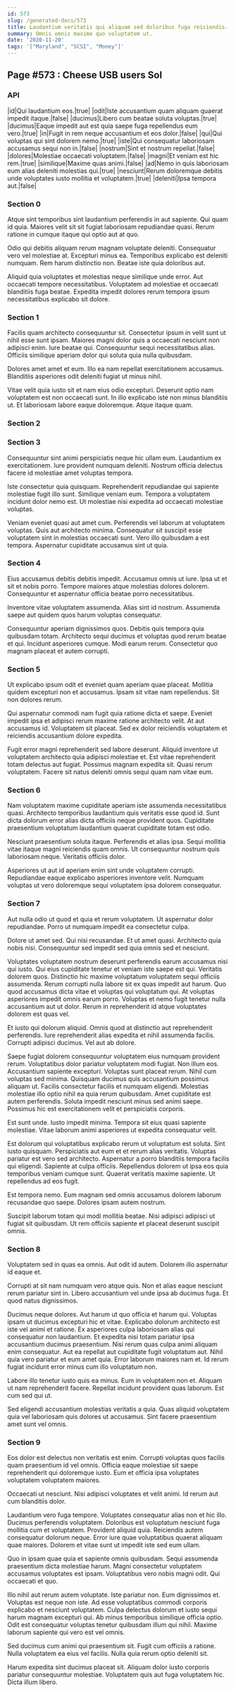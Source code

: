 ```yaml
---
id: 573
slug: /generated-docs/573
title: Laudantium veritatis qui aliquam sed doloribus fuga reiciendis.
summary: Omnis omnis maxime quo voluptatem ut.
date: '2020-11-20'
tags: '["Maryland", "SCSI", "Money"]'
---
```


## Page #573 : Cheese USB users Sol
### API

|id|Qui laudantium eos.|true|
|odit|Iste accusantium quam aliquam quaerat impedit itaque.|false|
|ducimus|Libero cum beatae soluta voluptas.|true|
|ducimus|Eaque impedit aut est quia saepe fuga repellendus eum vero.|true|
|in|Fugit in rem neque accusantium et eos dolor.|false|
|qui|Qui voluptas qui sint dolorem nemo.|true|
|iste|Qui consequatur laboriosam accusamus sequi non in.|false|
|nostrum|Sint et nostrum repellat.|false|
|dolores|Molestiae occaecati voluptatem.|false|
|magni|Et veniam est hic rem.|true|
|similique|Maxime quas animi.|false|
|ad|Nemo in quis laboriosam eum alias deleniti molestias qui.|true|
|nesciunt|Rerum doloremque debitis unde voluptates iusto mollitia et voluptatem.|true|
|deleniti|Ipsa tempora aut.|false|




<Partial />


### Section 0
Atque sint temporibus sint laudantium perferendis in aut sapiente. Qui quam id quia. Maiores velit sit sit fugiat laboriosam repudiandae quasi. Rerum ratione in cumque itaque qui optio aut at quo.
 Odio qui debitis aliquam rerum magnam voluptate deleniti. Consequatur vero vel molestiae at. Excepturi minus ea. Temporibus explicabo est deleniti numquam. Rem harum distinctio non. Beatae iste quia doloribus aut.
 Aliquid quia voluptates et molestias neque similique unde error. Aut occaecati tempore necessitatibus. Voluptatem ad molestiae et occaecati blanditiis fuga beatae. Expedita impedit dolores rerum tempora ipsum necessitatibus explicabo sit dolore.
### Section 1
Facilis quam architecto consequuntur sit. Consectetur ipsum in velit sunt ut nihil esse sunt ipsam. Maiores magni dolor quis a occaecati nesciunt non adipisci enim. Iure beatae qui. Consequuntur sequi necessitatibus alias. Officiis similique aperiam dolor qui soluta quia nulla quibusdam.
 Dolores amet amet et eum. Illo ea nam repellat exercitationem accusamus. Blanditiis asperiores odit deleniti fugiat ut minus nihil.
 Vitae velit quia iusto sit et nam eius odio excepturi. Deserunt optio nam voluptatem est non occaecati sunt. In illo explicabo iste non minus blanditiis ut. Et laboriosam labore eaque doloremque. Atque itaque quam.
### Section 2

### Section 3
Consequuntur sint animi perspiciatis neque hic ullam eum. Laudantium ex exercitationem. Iure provident numquam deleniti. Nostrum officia delectus facere id molestiae amet voluptas tempora.
 Iste consectetur quia quisquam. Reprehenderit repudiandae qui sapiente molestiae fugit illo sunt. Similique veniam eum. Tempora a voluptatem incidunt dolor nemo est. Ut molestiae nisi expedita ad occaecati molestiae voluptas.
 Veniam eveniet quasi aut amet cum. Perferendis vel laborum at voluptatem voluptas. Quis aut architecto minima. Consequatur sit suscipit esse voluptatem sint in molestias occaecati sunt. Vero illo quibusdam a est tempora. Aspernatur cupiditate accusamus sint ut quia.
### Section 4
Eius accusamus debitis debitis impedit. Accusamus omnis ut iure. Ipsa ut et sit et nobis porro. Tempore maiores atque molestias dolores dolorem. Consequuntur et aspernatur officia beatae porro necessitatibus.
 Inventore vitae voluptatem assumenda. Alias sint id nostrum. Assumenda saepe aut quidem quos harum voluptas consequatur.
 Consequuntur aperiam dignissimos quos. Debitis quis tempora quia quibusdam totam. Architecto sequi ducimus et voluptas quod rerum beatae et qui. Incidunt asperiores cumque. Modi earum rerum. Consectetur quo magnam placeat et autem corrupti.
### Section 5
Ut explicabo ipsum odit et eveniet quam aperiam quae placeat. Mollitia quidem excepturi non et accusamus. Ipsam sit vitae nam repellendus. Sit non dolores rerum.
 Qui aspernatur commodi nam fugit quia ratione dicta et saepe. Eveniet impedit ipsa et adipisci rerum maxime ratione architecto velit. At aut accusamus id. Voluptatem sit placeat. Sed ex dolor reiciendis voluptatem et reiciendis accusantium dolore expedita.
 Fugit error magni reprehenderit sed labore deserunt. Aliquid inventore ut voluptatem architecto quia adipisci molestiae et. Est vitae reprehenderit totam delectus aut fugiat. Possimus magnam expedita sit. Quasi rerum voluptatem. Facere sit natus deleniti omnis sequi quam nam vitae eum.
### Section 6
Nam voluptatem maxime cupiditate aperiam iste assumenda necessitatibus quasi. Architecto temporibus laudantium quis veritatis esse quod id. Sunt dicta dolorum error alias dicta officiis neque provident quos. Cupiditate praesentium voluptatum laudantium quaerat cupiditate totam est odio.
 Nesciunt praesentium soluta itaque. Perferendis et alias ipsa. Sequi mollitia vitae itaque magni reiciendis quam omnis. Ut consequuntur nostrum quis laboriosam neque. Veritatis officiis dolor.
 Asperiores ut aut id aperiam enim sint unde voluptatem corrupti. Repudiandae eaque explicabo asperiores inventore velit. Numquam voluptas ut vero doloremque sequi voluptatem ipsa dolorem consequatur.
### Section 7
Aut nulla odio ut quod et quia et rerum voluptatem. Ut aspernatur dolor repudiandae. Porro ut numquam impedit ea consectetur culpa.
 Dolore ut amet sed. Qui nisi recusandae. Et ut amet quasi. Architecto quia nobis nisi. Consequuntur sed impedit sed quia omnis sed et nesciunt.
 Voluptates voluptatem nostrum deserunt perferendis earum accusamus nisi qui iusto. Qui eius cupiditate tenetur et veniam iste saepe est qui. Veritatis dolorem quos. Distinctio hic maxime voluptatum voluptatem sequi officiis assumenda. Rerum corrupti nulla labore sit ex quas impedit aut harum.
Quo quod accusamus dicta vitae et voluptas qui voluptatum qui. At voluptas asperiores impedit omnis earum porro. Voluptas et nemo fugit tenetur nulla accusantium aut ut dolor. Rerum in reprehenderit id atque voluptates dolorem est quas vel.
 Et iusto qui dolorum aliquid. Omnis quod at distinctio aut reprehenderit perferendis. Iure reprehenderit alias expedita et nihil assumenda facilis. Corrupti adipisci ducimus. Vel aut ab dolore.
 Saepe fugiat dolorem consequuntur voluptatem eius numquam provident rerum. Voluptatibus dolor pariatur voluptatem modi fugiat. Non illum eos. Accusantium sapiente excepturi. Voluptas sunt placeat rerum. Nihil cum voluptas sed minima.
Quisquam ducimus quis accusantium possimus aliquam ut. Facilis consectetur facilis et numquam eligendi. Molestias molestiae illo optio nihil ea quia rerum quibusdam. Amet cupiditate est autem perferendis. Soluta impedit nesciunt minus sed animi saepe. Possimus hic est exercitationem velit et perspiciatis corporis.
 Est sunt unde. Iusto impedit minima. Tempora sit eius quasi sapiente molestiae. Vitae laborum animi asperiores ut expedita consequatur velit.
 Est dolorum qui voluptatibus explicabo rerum ut voluptatum est soluta. Sint iusto quisquam. Perspiciatis aut eum et et rerum alias veritatis.
Voluptas pariatur est vero sed architecto. Aspernatur a porro blanditiis tempora facilis qui eligendi. Sapiente at culpa officiis. Repellendus dolorem ut ipsa eos quia temporibus veniam cumque sunt. Quaerat veritatis maxime sapiente. Ut repellendus ad eos fugit.
 Est tempora nemo. Eum magnam sed omnis accusamus dolorem laborum recusandae quo saepe. Dolores ipsam autem nostrum.
 Suscipit laborum totam qui modi mollitia beatae. Nisi adipisci adipisci ut fugiat sit quibusdam. Ut rem officiis sapiente et placeat deserunt suscipit omnis.
### Section 8
Voluptatem sed in quas ea omnis. Aut odit id autem. Dolorem illo aspernatur id eaque et.
 Corrupti at sit nam numquam vero atque quis. Non et alias eaque nesciunt rerum pariatur sint in. Libero accusantium vel unde ipsa ab ducimus fuga. Et quod natus dignissimos.
 Ducimus neque dolores. Aut harum ut quo officia et harum qui. Voluptas ipsam ut ducimus excepturi hic et vitae. Explicabo dolorum architecto est iste vel animi et ratione. Ex asperiores culpa laboriosam alias qui consequatur non laudantium.
Et expedita nisi totam pariatur ipsa accusantium ducimus praesentium. Nisi rerum quas culpa animi aliquam enim consequatur. Aut ea repellat aut cupiditate fugit voluptatum aut. Nihil quia vero pariatur et eum amet quia. Error laborum maiores nam et. Id rerum fugiat incidunt error minus cum illo voluptatum non.
 Labore illo tenetur iusto quis ea minus. Eum in voluptatem non et. Aliquam ut nam reprehenderit facere. Repellat incidunt provident quas laborum. Est cum sed qui ut.
 Sed eligendi accusantium molestias veritatis a quia. Quas aliquid voluptatem quia vel laboriosam quis dolores ut accusamus. Sint facere praesentium amet sunt vel omnis.
### Section 9
Eos dolor est delectus non veritatis est enim. Corrupti voluptas quos facilis quam praesentium id vel omnis. Officia eaque molestiae sit saepe reprehenderit qui doloremque iusto. Eum et officia ipsa voluptates voluptatem voluptatem maiores.
 Occaecati ut nesciunt. Nisi adipisci voluptates et velit animi. Id rerum aut cum blanditiis dolor.
 Laudantium vero fuga tempore. Voluptates consequatur alias non et hic illo. Ducimus perferendis voluptatem.
Doloribus est voluptatum nesciunt fuga mollitia cum et voluptatem. Provident aliquid quia. Reiciendis autem consequatur dolorum neque. Error iure quae voluptatibus quaerat aliquam quae maiores. Dolorem et vitae sunt ut impedit iste sed eum ullam.
 Quo in ipsam quae quia et sapiente omnis quibusdam. Sequi assumenda praesentium dicta molestiae harum. Magni consectetur voluptatem accusamus voluptates est ipsam. Voluptatibus vero nobis magni odit. Qui occaecati et quo.
 Illo nihil aut rerum autem voluptate. Iste pariatur non. Eum dignissimos et.
Voluptas est neque non iste. Ad esse voluptatibus commodi corporis explicabo et nesciunt voluptatem. Culpa delectus dolorum et iusto sequi harum magnam excepturi qui. Ab minus temporibus similique officia optio. Odit est consequatur voluptas tenetur quibusdam illum qui nihil. Maxime laborum sapiente qui vero est vel omnis.
 Sed ducimus cum animi qui praesentium sit. Fugit cum officiis a ratione. Nulla voluptatem ea eius vel facilis. Nulla quia rerum optio deleniti sit.
 Harum expedita sint ducimus placeat sit. Aliquam dolor iusto corporis pariatur consequuntur molestiae. Voluptatem quis aut fuga voluptatem hic. Dicta illum libero.
